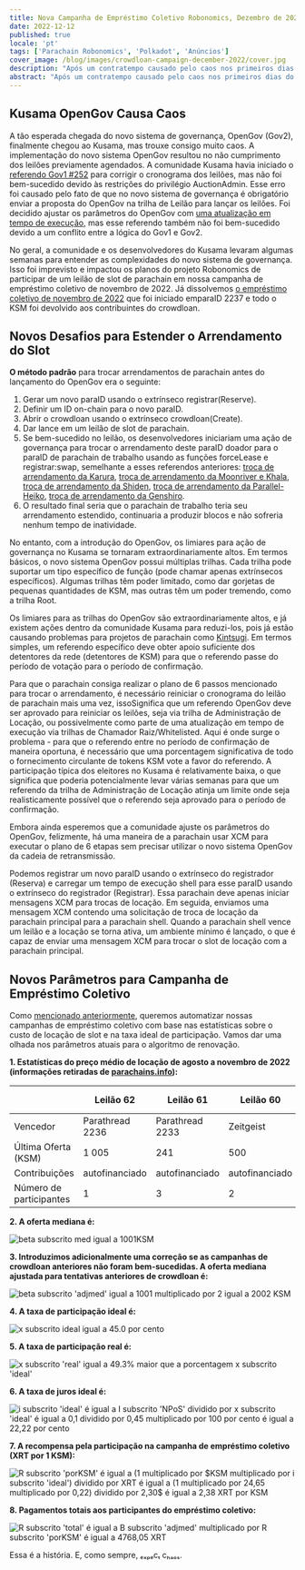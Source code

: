```yaml
---
title: Nova Campanha de Empréstimo Coletivo Robonomics, Dezembro de 2022
date: 2022-12-12
published: true
locale: 'pt'
tags: ['Parachain Robonomics', 'Polkadot', 'Anúncios']
cover_image: /blog/images/crowdloan-campaign-december-2022/cover.jpg
description: "Após um contratempo causado pelo caos nos primeiros dias do OpenGov, estamos prontos para reiniciar a campanha de empréstimo coletivo da Robonomics. Neste artigo, vamos analisar a série de eventos que levaram ao reinício da campanha e apresentar seus novos parâmetros."
abstract: "Após um contratempo causado pelo caos nos primeiros dias do OpenGov, estamos prontos para reiniciar a campanha de empréstimo coletivo da Robonomics. Neste artigo, vamos analisar a série de eventos que levaram ao reinício da campanha e apresentar seus novos parâmetros."
---
```


## Kusama OpenGov Causa Caos

A tão esperada chegada do novo sistema de governança, OpenGov (Gov2), finalmente chegou ao Kusama, mas trouxe consigo muito caos. A implementação do novo sistema OpenGov resultou no não cumprimento dos leilões previamente agendados. A comunidade Kusama havia iniciado o [referendo Gov1 #252](https://kusama.polkassembly.io/referendum/252) para corrigir o cronograma dos leilões, mas não foi bem-sucedido devido às restrições do privilégio AuctionAdmin. Esse erro foi causado pelo fato de que no novo sistema de governança é obrigatório enviar a proposta do OpenGov na trilha de Leilão para lançar os leilões. Foi decidido ajustar os parâmetros do OpenGov com [uma atualização em tempo de execução](https://kusama.polkassembly.io/referendum/254), mas esse referendo também não foi bem-sucedido devido a um conflito entre a lógica do Gov1 e Gov2.

No geral, a comunidade e os desenvolvedores do Kusama levaram algumas semanas para entender as complexidades do novo sistema de governança. Isso foi imprevisto e impactou os planos do projeto Robonomics de participar de um leilão de slot de parachain em nossa campanha de empréstimo coletivo de novembro de 2022. Já dissolvemos [o empréstimo coletivo de novembro de 2022](/blog/robonomics-crowdloan-campaigns-november-2022/) que foi iniciado emparaID 2237 e todo o KSM foi devolvido aos contribuintes do crowdloan.

## Novos Desafios para Estender o Arrendamento do Slot

**O método padrão** para trocar arrendamentos de parachain antes do lançamento do OpenGov era o seguinte:

1. Gerar um novo paraID usando o extrínseco registrar(Reserve).
2. Definir um ID on-chain para o novo paraID.
3. Abrir o crowdloan usando o extrínseco crowdloan(Create).
4. Dar lance em um leilão de slot de parachain.
5. Se bem-sucedido no leilão, os desenvolvedores iniciariam uma ação de governança para trocar o arrendamento deste paraID doador para o paraID de parachain de trabalho usando as funções forceLease e registrar:swap, semelhante a esses referendos anteriores: [troca de arrendamento da Karura](https://kusama.polkassembly.io/referendum/192), [troca de arrendamento da Moonriver e Khala](https://kusama.polkassembly.io/motion/468), [troca de arrendamento da Shiden](https://kusama.polkassembly.io/referendum/199), [troca de arrendamento da Parallel-Heiko](https://kusama.polkassembly.io/referendum/219), [troca de arrendamento da Genshiro](https://kusama.polkassembly.io/referendum/246).
6. O resultado final seria que o parachain de trabalho teria seu arrendamento estendido, continuaria a produzir blocos e não sofreria nenhum tempo de inatividade.

No entanto, com a introdução do OpenGov, os limiares para ação de governança no Kusama se tornaram extraordinariamente altos. Em termos básicos, o novo sistema OpenGov possui múltiplas trilhas. Cada trilha pode suportar um tipo específico de função (pode chamar apenas extrínsecos específicos). Algumas trilhas têm poder limitado, como dar gorjetas de pequenas quantidades de KSM, mas outras têm um poder tremendo, como a trilha Root.

Os limiares para as trilhas do OpenGov são extraordinariamente altos, e já existem ações dentro da comunidade Kusama para reduzi-los, pois já estão causando problemas para projetos de parachain como [Kintsugi](https://twitter.com/kintsugi_btc/status/1599036329399943168). Em termos simples, um referendo específico deve obter apoio suficiente dos detentores da rede (detentores de KSM) para que o referendo passe do período de votação para o período de confirmação.

Para que o parachain consiga realizar o plano de 6 passos mencionado para trocar o arrendamento, é necessário reiniciar o cronograma do leilão de parachain mais uma vez, issoSignifica que um referendo OpenGov deve ser aprovado para reiniciar os leilões, seja via trilha de Administração de Locação, ou possivelmente como parte de uma atualização em tempo de execução via trilhas de Chamador Raiz/Whitelisted. Aqui é onde surge o problema - para que o referendo entre no período de confirmação de maneira oportuna, é necessário que uma porcentagem significativa de todo o fornecimento circulante de tokens KSM vote a favor do referendo. A participação típica dos eleitores no Kusama é relativamente baixa, o que significa que poderia potencialmente levar várias semanas para que um referendo da trilha de Administração de Locação atinja um limite onde seja realisticamente possível que o referendo seja aprovado para o período de confirmação.

Embora ainda esperemos que a comunidade ajuste os parâmetros do OpenGov, felizmente, há uma maneira de a parachain usar XCM para executar o plano de 6 etapas sem precisar utilizar o novo sistema OpenGov da cadeia de retransmissão.

Podemos registrar um novo paraID usando o extrínseco do registrador (Reserva) e carregar um tempo de execução shell para esse paraID usando o extrínseco do registrador (Registrar). Essa parachain deve apenas iniciar mensagens XCM para trocas de locação. Em seguida, enviamos uma mensagem XCM contendo uma solicitação de troca de locação da parachain principal para a parachain shell. Quando a parachain shell vence um leilão e a locação se torna ativa, um ambiente mínimo é lançado, o que é capaz de enviar uma mensagem XCM para trocar o slot de locação com a parachain principal.

## Novos Parâmetros para Campanha de Empréstimo Coletivo

Como [mencionado anteriormente](https://robonomics.network/blog/robonomics-crowdloan-campaigns-november-2022/), queremos automatizar nossas campanhas de empréstimo coletivo com base nas estatísticas sobre o custo de locação de slot e na taxa ideal de participação. Vamos dar uma olhada nos parâmetros atuais para o algoritmo de renovação.

<TextCard alignContent="center">

**1. Estatísticas do preço médio de locação de agosto a novembro de 2022 (informações retiradas de [parachains.info](http://parachains.info/)):**

</TextCard>

<div class="big-table">

|  | Leilão 62 | Leilão 61 | Leilão 60 | Leilão 59 | Leilão 58 | Leilão 57 | Leilão 56 | Leilão 55 | Leilão 54 | Leilão 53 | Leilão 52 | Leilão 51 | Leilão 50 |
| --- | --- | --- | --- | --- | --- | --- | --- | --- | --- | --- | --- | --- | --- |
| Vencedor | Parathread 2236 | Parathread 2233 | Zeitgeist | Crab Network | — | Crust Shadow | Genshiro | DAO IPCI | Parathread 2223 | Quartzo | Bit.Country | Snow | Subsocial |
| Última Oferta (KSM) | 1 005 | 241 | 500 | 11 | 0 | 1 807 | 2 000 | 111 | 1 001 | 1 005 | 3 500 | 13 926 | 1 001 |
| Contribuições | autofinanciado | autofinanciado | autofinanciado | autofinanciado | — | 209 | 160 | autofinanciado | autofinanciado | autofinanciado | autofinanciado | 782 | autofinanciado |
| Número de participantes | 1 | 3 | 2 | 1 | 0 | 1 | 2 | 2 | 2 | 2 | 2 | 1 | 1 |

</div>

<TextCard className="withImg" alignContent="center">

**2. A oferta mediana é:**

![beta subscrito med igual a 1001KSM](/blog/images/crowdloan-campaign-december-2022/formula-1.svg)

</TextCard>

<TextCard className="withImg" alignContent="center">

**3. Introduzimos adicionalmente uma correção se as campanhas de crowdloan anteriores não foram bem-sucedidas. A oferta mediana ajustada para tentativas anteriores de crowdloan é:**

![beta subscrito 'adjmed' igual a 1001 multiplicado por 2 igual a 2002 KSM](/blog/images/crowdloan-campaign-december-2022/formula-2.svg)

</TextCard>

<TextCard className="withImg" alignContent="center">

**4. A taxa de participação ideal é:**

![x subscrito ideal igual a 45.0 por cento](/blog/images/crowdloan-campaign-december-2022/formula-3.svg)

</TextCard>

<TextCard className="withImg" alignContent="center">

**5. A taxa de participação real é:**

![x subscrito 'real' igual a 49.3% maior que a porcentagem x subscrito 'ideal'](/blog/images/crowdloan-campaign-december-2022/formula-4.svg)

</TextCard>

<TextCard className="withImg" alignContent="center">

**6. A taxa de juros ideal é:**

![i subscrito 'ideal' é igual a I subscrito 'NPoS' dividido por x subscrito 'ideal' é igual a 0,1 dividido por 0,45 multiplicado por 100 por cento é igual a 22,22 por cento](/blog/images/crowdloan-campaign-december-2022/formula-5.svg)

</TextCard>

<TextCard className="withImg" alignContent="center">

**7. A recompensa pela participação na campanha de empréstimo coletivo (XRT por 1 KSM):**

![R subscrito 'porKSM' é igual a (1 multiplicado por $KSM multiplicado por i subscrito 'ideal') dividido por $XRT é igual a (1 multiplicado por 24,65$ multiplicado por 0,22) dividido por 2,30$ é igual a 2,38 XRT por KSM](/blog/images/crowdloan-campaign-december-2022/formula-6.svg)

</TextCard>

<TextCard className="withImg" alignContent="center">

**8. Pagamentos totais aos participantes do empréstimo coletivo:**

![R subscrito 'total' é igual a B subscrito 'adjmed' multiplicado por R subscrito 'porKSM' é igual a 4768,05 XRT](/blog/images/crowdloan-campaign-december-2022/formula-7.svg)

</TextCard>

Essa é a história. E, como sempre, ₑₓₚₑcₜ cₕₐₒₛ.